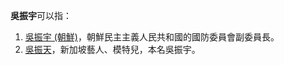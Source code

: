 '''吳振宇'''可以指：
#[[吳振宇_(朝鮮)|吳振宇 (朝鮮)]]，朝鮮民主主義人民共和國的國防委員會副委員長。
#[[吳振天|吳振天]]，新加坡藝人、模特兒，本名吳振宇。

{{disambig|Z振宇|cat=三字吴姓人名消歧义}}